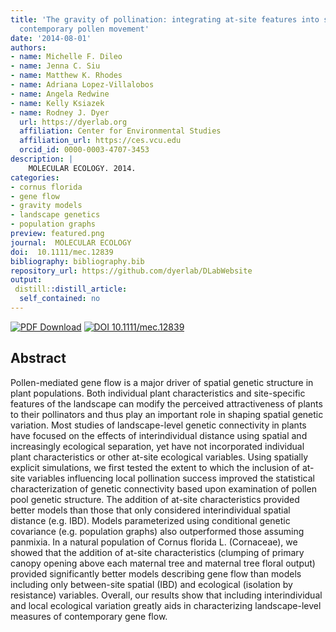 ```yaml
---
title: 'The gravity of pollination: integrating at-site features into spatial analysis of
  contemporary pollen movement'
date: '2014-08-01'
authors:
- name: Michelle F. Dileo
- name: Jenna C. Siu
- name: Matthew K. Rhodes
- name: Adriana Lopez-Villalobos
- name: Angela Redwine
- name: Kelly Ksiazek
- name: Rodney J. Dyer
  url: https://dyerlab.org
  affiliation: Center for Environmental Studies
  affiliation_url: https://ces.vcu.edu
  orcid_id: 0000-0003-4707-3453
description: |
    MOLECULAR ECOLOGY. 2014.  
categories: 
- cornus florida
- gene flow
- gravity models
- landscape genetics
- population graphs
preview: featured.png
journal:  MOLECULAR ECOLOGY
doi:  10.1111/mec.12839
bibliography: bibliography.bib
repository_url: https://github.com/dyerlab/DLabWebsite
output:
 distill::distill_article:
  self_contained: no
---
```


 [![PDF Download](https://img.shields.io/badge/PDF-21B02C.svg)](https://drive.google.com/open?id=0B0T81CzLjtfPbkQ4bkN5M1J5ZFU) [![ DOI 10.1111/mec.12839](http://img.shields.io/badge/DOI-474747.svg)](https://doi.org/10.1111/mec.12839)


## Abstract

Pollen-mediated gene flow is a major driver of spatial genetic structure in plant populations. Both individual plant characteristics and site-specific features of the landscape can modify the perceived attractiveness of plants to their pollinators and thus play an important role in shaping spatial genetic variation. Most studies of landscape-level genetic connectivity in plants have focused on the effects of interindividual distance using spatial and increasingly ecological separation, yet have not incorporated individual plant characteristics or other at-site ecological variables. Using spatially explicit simulations, we first tested the extent to which the inclusion of at-site variables influencing local pollination success improved the statistical characterization of genetic connectivity based upon examination of pollen pool genetic structure. The addition of at-site characteristics provided better models than those that only considered interindividual spatial distance (e.g. IBD). Models parameterized using conditional genetic covariance (e.g. population graphs) also outperformed those assuming panmixia. In a natural population of Cornus florida L. (Cornaceae), we showed that the addition of at-site characteristics (clumping of primary canopy opening above each maternal tree and maternal tree floral output) provided significantly better models describing gene flow than models including only between-site spatial (IBD) and ecological (isolation by resistance) variables. Overall, our results show that including interindividual and local ecological variation greatly aids in characterizing landscape-level measures of contemporary gene flow.
